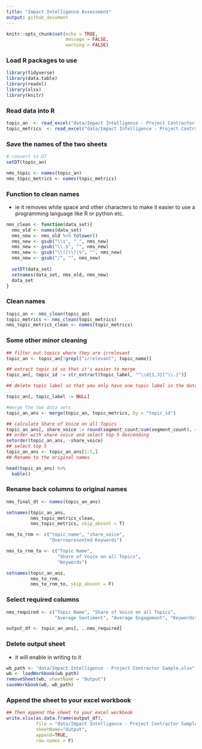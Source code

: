 ```yaml
---
title: "Impact Intelligence Assessment"
output: github_document
---
```


```r
knitr::opts_chunk$set(echo = TRUE,
                      message = FALSE,
                      warning = FALSE)


```


### Load R packages to use

```r
library(tidyverse)
library(data.table)
library(readxl)
library(xlsx)
library(knitr)
```

### Read data into R

```r
topic_an  <- read_excel("data/Impact Intelligence - Project Contractor Sample.xlsx", sheet = 4)
topic_metrics  <- read_excel("data/Impact Intelligence - Project Contractor Sample.xlsx", sheet = 3)

```

### Save the names of the two sheets

```r
# convert to DT
setDT(topic_an)

nms_topic <- names(topic_an)
nms_topic_metrics <- names(topic_metrics)

```

### Function to clean names
- ie it removes white space and other characters to make it easier to use a programming language like R or python etc.

```r
nms_clean <- function(data_set){
  nms_old <- names(data_set)
  nms_new <- nms_old %>% tolower() 
  nms_new <- gsub("\\s", "_", nms_new)
  nms_new <- gsub("\\.$", "", nms_new)
  nms_new <- gsub("\\(|\\)|%", "", nms_new)
  nms_new <- gsub("/", "", nms_new)
  
  setDT(data_set)
  setnames(data_set, nms_old, nms_new)
  data_set
}
```

### Clean names

```r
topic_an <- nms_clean(topic_an)
topic_metrics <- nms_clean(topic_metrics)
nms_topic_metrics_clean <- names(topic_metrics)

```

### Some other minor cleaning 


```r
## filter out topics where they are irrelevant
topic_an <- topic_an[!grepl("irrelevant", topic_name)]

## extract topic id so that it's easier to merge
topic_an[, topic_id := str_extract(topic_label, "^\\d{1,3}[^\\.]")]

## delete topic label so that you only have one topic label in the data

topic_an[, topic_label := NULL]

#merge the two data sets
topic_an_ans <- merge(topic_an, topic_metrics, by = "topic_id")

## calculate Share of Voice on all Topics
topic_an_ans[, share_voice := round(segment_count/sum(segment_count), 4)]
## order with share voice and select top 5 descending
setorder(topic_an_ans, -share_voice)
## select top 5
topic_an_ans <- topic_an_ans[1:5,]
## Rename to the original names

head(topic_an_ans) %>%
  kable()
```

### Rename back columns to original names

```r
nms_final_dt <- names(topic_an_ans)

setnames(topic_an_ans,
         nms_topic_metrics_clean, 
         nms_topic_metrics, skip_absent = T)

nms_to_rnm <- c("topic_name", "share_voice",
                "Overrepresented Keywords")

nms_to_rnm_to <- c("Topic Name", 
                   "Share of Voice on all Topics",
                   "Keywords")

setnames(topic_an_ans,
         nms_to_rnm, 
         nms_to_rnm_to, skip_absent = F)

```


### Select required columns 

```r
nms_required <- c("Topic Name", "Share of Voice on all Topics",
                  "Average Sentiment", "Average Engagement", "Keywords")

output_df <- topic_an_ans[, ..nms_required]

```

### Delete output sheet
- it will enable in writing to it
 
```r
wb_path <- "data/Impact Intelligence - Project Contractor Sample.xlsx"
wb <- loadWorkbook(wb_path)
removeSheet(wb, sheetName = "Output")
saveWorkbook(wb, wb_path)
```

### Append the sheet to your excel workbook

```r
## Then append the sheet to your excel workbook
write.xlsx(as.data.frame(output_df), 
           file = "data/Impact Intelligence - Project Contractor Sample.xlsx", 
           sheetName="Output",
           append=TRUE,
           row.names = F)

```

